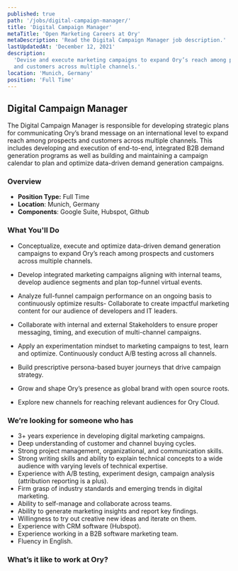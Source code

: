 ```yaml
---
published: true
path: '/jobs/digital-campaign-manager/'
title: 'Digital Campaign Manager'
metaTitle: 'Open Marketing Careers at Ory'
metaDescription: 'Read the Digital Campaign Manager job description.'
lastUpdatedAt: 'December 12, 2021'
description:
  'Devise and execute marketing campaigns to expand Ory’s reach among prospects
  and customers across multiple channels.'
location: 'Munich, Germany'
position: 'Full Time'
---
```



## Digital Campaign Manager

<About />

The Digital Campaign Manager is responsible for developing strategic plans for communicating Ory’s brand message on an international level to expand reach among prospects and customers across multiple channels.
This includes developing and execution of end-to-end, integrated B2B demand generation programs as well as building and maintaining a campaign calendar to plan and optimize data-driven demand generation campaigns.

### Overview

- **Position Type:** Full Time
- **Location**: Munich, Germany
- **Components**: Google Suite, Hubspot, Github

### What You'll Do

- Conceptualize, execute and optimize data-driven demand generation campaigns to expand Ory’s reach among prospects and customers across multiple channels.
- Develop integrated marketing campaigns aligning with internal teams, develop audience segments and plan top-funnel virtual events.

- Analyze full-funnel campaign performance on an ongoing basis to continuously optimize results- Collaborate to create impactful marketing content for our audience of developers and IT leaders.
- Collaborate with internal and external Stakeholders to ensure proper messaging, timing, and execution of multi-channel campaigns.
- Apply an experimentation mindset to marketing campaigns to test, learn and optimize. Continuously conduct A/B testing across all channels.
- Build prescriptive persona-based buyer journeys that drive campaign strategy.
- Grow and shape Ory’s presence as global brand with open source roots.
- Explore new channels for reaching relevant audiences for Ory Cloud.

### We’re looking for someone who has

- 3+ years experience in developing digital marketing campaigns.
- Deep understanding of customer and channel buying cycles.
- Strong project management, organizational, and communication skills.
- Strong writing skills and ability to explain technical concepts to a wide audience with varying levels of technical expertise.
- Experience with A/B testing, experiment design, campaign analysis (attribution reporting is a plus).
- Firm grasp of industry standards and emerging trends in digital marketing.
- Ability to self-manage and collaborate across teams.
- Ability to generate marketing insights and report key findings. 
- Willingness to try out creative new ideas and iterate on them.
- Experience with CRM software (Hubspot).
- Experience working in a B2B software marketing team.
- Fluency in English.

### What’s it like to work at Ory?

<WorkAtOry />

